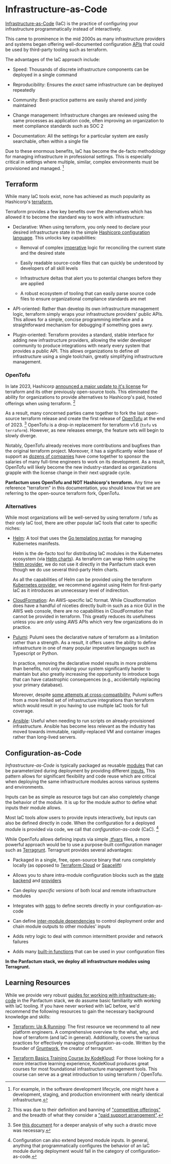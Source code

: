 # Infrastructure-as-Code

[Infrastructure-as-Code](https://en.wikipedia.org/wiki/Infrastructure_as_code) (IaC) is the practice of configuring your infrastructure programmatically instead of interactively.

This came to prominence in the mid 2000s as many infrastructure providers and systems began offering well-documented configuration
[APIs](https://en.wikipedia.org/wiki/API) that could be used by third-party tooling such as terraform.

The advantages of the IaC approach include:

* Speed: Thousands of discrete infrastructure components can be deployed in a single command

* Reproducibility: Ensures the *exact* same infrastructure can be deployed repeatedly

* Community: Best-practice patterns are easily shared and jointly maintained

* Change management: Infrastructure changes are reviewed using the same processes as application code, often improving an organization to meet compliance standards such as SOC 2

* Documentation: All the settings for a particular system are easily searchable, often within a single file

Due to these enormous benefits, IaC has become the de-facto methodology for managing infrastructure
in professional settings. This is especially critical in settings where multiple, similar, complex environments
must be provisioned and managed. [^1]

[^1]: For example, in the software development lifecycle, one might have a development, staging, and production
    environment with nearly identical infrastructure.

## Terraform

While many IaC tools exist, none has achieved as much popularity as Hashicorp's [terraform.](https://www.terraform.io/)

Terraform provides a few key benefits over the alternatives which has allowed it to become the standard way to work with infrastructure:

* Declarative: When using terraform, you only need to declare your desired infrastructure state in the simple [Hashicorp configuration language](https://developer.hashicorp.com/terraform/language/syntax/configuration). This
  unlocks key capabilities:

  * Removal of complex [imperative](https://en.wikipedia.org/wiki/Imperative_programming) logic for reconciling the current state and the desired state

  * Easily readable source-code files that can quickly be understood by developers of all skill levels

  * Infrastructure deltas that alert you to potential changes before they are applied

  * A robust ecosystem of tooling that can easily parse source code files to ensure organizational compliance standards are met

* API-oriented: Rather than develop its own infrastructure management logic, terraform simply wraps your infrastructure providers' public APIs.
  This allows for a simple, concise programming interface and a straightforward mechanism for debugging if something goes awry.

* Plugin-oriented: Terraform provides a standard, stable interface for adding new infrastructure providers, allowing the wider
  developer community to produce integrations with nearly every system that provides a public API. This allows organizations
  to define *all* infrastructure using a single toolchain, greatly simplifying infrastructure management.

### OpenTofu

In late 2023, Hashicorp [announced a major update to it's license](https://www.hashicorp.com/license-faq) for terraform and its other previously open-source
tools. This eliminated the ability for organizations to provide alternatives to Hashicorp's paid, hosted offerings when using terraform. [^2]

[^2]: This was due to their definition and banning of ["competitive offerings"](https://www.hashicorp.com/license-faq#what-is-considered-competitive)
    and the breadth of what they consider a ["paid support arrangement"](https://www.hashicorp.com/license-faq#paid-support-arrangement).

As a result, many concerned parties came together to fork the last open-source terraform release
and create the first release of [OpenTofu](https://opentofu.org/) at the end of 2023. [^3] OpenTofu is a drop-in replacement for terraform v1.6 (`tofu` vs `terraform`). However, as new releases emerge, the
feature sets will begin to slowly diverge.

[^3]: See [this document](https://opentofu.org/manifesto/) for a deeper analysis of why such a drastic move was necessary.

Notably, OpenTofu already receives more contributions and bugfixes
than the original terraform project. Moreover, it has a significantly wider base of support as [dozens of companies](https://opentofu.org/supporters/) have come
together to sponsor the salaries of many full-time engineers to work on its development. As a result, OpenTofu will likely become the new industry-standard as organizations
grapple with the license change in their next upgrade cycle.

**Panfactum uses OpenTofu and NOT Hashicorp's terraform.**
Any time we reference "terraform" in this documentation, you should know that we are referring to the open-source terraform fork, OpenTofu.

### Alternatives

While most organizations will be well-served by using terraform / tofu as their only IaC tool, there
are other popular IaC tools that cater to specific niches:

* [Helm](https://helm.sh/docs/): A tool that uses the [Go templating syntax](https://pkg.go.dev/text/template) for managing Kubernetes manifests.

  Helm is the de-facto tool
  for distributing IaC modules in the Kubernetes ecosystem (via [Helm charts](https://helm.sh/docs/chart_template_guide/getting_started/)). As
  terraform can wrap Helm using the [Helm provider](https://registry.terraform.io/providers/hashicorp/helm/latest/docs),
  we do not use it directly in the Panfactum stack even though we do use several third-party Helm charts.

  As all the capabilities of Helm can be provided using the terraform [Kubernetes provider](https://registry.terraform.io/providers/hashicorp/kubernetes/latest/docs),
  we recommend against using Helm for first-party IaC as it introduces an unnecessary level of indirection.

* [CloudFormation](https://aws.amazon.com/cloudformation/): An AWS-specific IaC format. While Cloudformation does
  have a handful of niceties directly built-in such as a nice GUI in the AWS web console, there are no capabilities
  in CloudFormation that cannot be provided in terraform. This greatly reduces its usefulness unless you are *only* using AWS APIs which very few organizations do in practice.

* [Pulumi](https://www.pulumi.com/): Pulumi sees the declarative nature of terraform as a limitation rather than a strength.
  As a result, it offers users the ability to define infrastructure in one of many popular imperative languages such as Typescript or Python.

  In practice, removing the declarative model results in more problems than benefits, not only making your system significantly
  harder to maintain but also greatly increasing the opportunity to introduce bugs that can have catastrophic consequences (e.g., accidentally replacing your primary database).

  Moreover, despite [some attempts at cross-compatibility](https://github.com/pulumi/pulumi-terraform-bridge),
  Pulumi suffers from a more limited set of infrastructure integrations than terraform which would result in you having to use multiple IaC tools for full coverage.

* [Ansible](https://www.ansible.com/): Useful when needing to run scripts on already-provisioned infrastructure. Ansible
  has become less relevant as the industry has moved towards immutable, rapidly-replaced VM and container images rather than long-lived servers.

## Configuration-as-Code

*Infrastructure-as-Code* is typically packaged as reusable [modules](https://opentofu.org/docs/language/modules/) that can be parameterized during deployment by providing different
[inputs.](https://opentofu.org/docs/language/values/) This pattern allows for significant flexibility and code reuse which are critical when deploying the same
infrastructure modules across various systems and environments.

Inputs can be as simple as resource tags but can also completely change the behavior of the module. It is up for the module author to define what inputs their module allows.

Most IaC tools allow users to provide inputs interactively, but inputs can also be defined directly in code. When the configuration
for a deployed module is provided via code, we call that *configuration-as-code* (CaC). [^4]

[^4]: Configuration can also extend beyond module inputs. In general, anything that programmatically configures the behavior of an IaC module
    during deployment would fall in the category of configuration-as-code.

While OpenTofu allows defining inputs via simple [.tfvars](https://opentofu.org/docs/language/values/variables/#variable-definitions-tfvars-files)
files, a more powerful approach would be to use a purpose-built configuration manager such as [Terragrunt](https://terragrunt.gruntwork.io/). Terragrunt provides
several advantages:

* Packaged in a single, free, open-source binary that runs completely locally (as opposed to [Terraform Cloud](https://developer.hashicorp.com/terraform/cloud-docs) or [Spacelift](https://spacelift.io/))

* Allows you to share intra-module configuration blocks such as the [state backend](https://opentofu.org/docs/language/settings/backends/configuration/) and [providers](https://opentofu.org/docs/language/providers/)

* Can deploy *specific versions* of both local and remote infrastructure modules

* Integrates with [sops](https://github.com/getsops/sops) to define secrets directly in your configuration-as-code

* Can define [inter-module dependencies](https://terragrunt.gruntwork.io/docs/reference/config-blocks-and-attributes/#dependency) to control deployment order and chain module outputs to other modules' inputs

* Adds retry logic to deal with common intermittent provider and network failures

* Adds many [built-in functions](https://terragrunt.gruntwork.io/docs/reference/built-in-functions/) that can be used in your configuration files

**In the Panfactum stack, we deploy all infrastructure modules using Terragrunt.**

## Learning Resources

While we provide very robust [guides for working with infrastructure-as-code](/main/guides/iac/overview) in the Panfactum stack,
we do assume basic familiarity with working with IaC tooling. If you have never worked with IaC before, we'd
recommend the following resources to gain the necessary background knowledge and skills:

* [Terraform: Up & Running](https://www.terraformupandrunning.com/): The first resource we recommend to all new platform
  engineers. A comprehensive overview to the what, why, and how of terraform (and IaC in general). Additionally, covers the various
  practices for effectively managing configuration-as-code. Written by the founder of [Gruntwork](https://gruntwork.io/), the creator of terragrunt.

* [Terraform Basics Training Course by KodeKloud](https://kodekloud.com/courses/terraform-for-beginners/): For those looking
  for a more interactive learning experience, KodeKloud produces great courses for most foundational infrastructure management
  tools. This course can serve as a great introduction to using terraform / OpenTofu.
